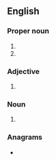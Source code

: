 {{also|ᎦᎪ|Appendix:Variations of "sa"}}
==English==

===Proper noun===
{{en-proper noun}}

# {{initialism of|en|South Africa}}
# {{initialism of|en|South America}}

===Adjective===
{{en-adj|-}}

# {{initialism of|en|sub anno}}

===Noun===
{{en-noun|-}}

# {{lb|en|dated}} {{initialism of|en|sex appeal}}

===Anagrams===
* {{anagrams|en|a=as|A's|A*'s|A*s|A+'s|A-'s|A/S|AS|As|A−'s|A♭s|A♯s|a's|a.s.|as}}